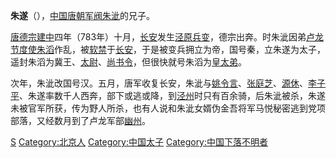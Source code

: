 {{Otheruses|subject=唐朝人物朱遂|other=东汉官员朱遂|朱遂 (东汉)}}
'''朱遂'''（{{bd|8世纪||8世纪|catIdx=Z}}），[[中国|中国]][[唐朝|唐朝]][[军阀|军阀]][[朱泚|朱泚]]的兄子。

[[唐德宗|唐德宗]][[建中_(唐朝)|建中]]四年（783年）十月，[[长安|长安]]发生[[泾原兵变|泾原兵变]]，德宗出奔。时朱泚因弟[[卢龙节度使|卢龙节度使]][[朱滔|朱滔]]作乱，被[[软禁|软禁]]于[[长安|长安]]，于是被变兵拥立为帝，国号秦，立朱遂为太子，遥封朱滔为冀王、[[太尉|太尉]]、[[尚书令|尚书令]]，但很快就号朱滔为[[皇太弟|皇太弟]]。

次年，朱泚改国号汉。五月，唐军收复长安，朱泚与[[姚令言|姚令言]]、[[张庭芝|张庭芝]]、[[源休|源休]]、[[李子平|李子平]]、朱遂率数千人西奔，部下或逃或降，到[[泾州|泾州]]时只有百余骑，后朱泚被杀，朱遂未被官军所获，传为野人所杀，也有人说和朱泚女婿伪金吾将军马悦秘密逃到党项部落，又经数月到了卢龙军部[[幽州|幽州]]。

{{DEFAULTSORT:Z}}
[[Category:朱姓|S]]
[[Category:北京人|Category:北京人]]
[[Category:中国太子|Category:中国太子]]
[[Category:中国下落不明者|Category:中国下落不明者]]